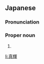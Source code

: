==Japanese==
{{ja-kanjitab|まさ|き}}

===Pronunciation===
{{ja-pron|まさき}}

===Proper noun===
{{ja-pos|proper|まさき}}

# {{given name|male|lang=ja|sort=まさき}}

[[li:真輝]]